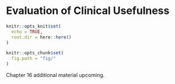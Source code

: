 # Evaluation of Clinical Usefulness {#ch:usefulness}

```r
knitr::opts_knit$set(
  echo = TRUE,
  root.dir = here::here()
)

knitr::opts_chunk$set(
  fig.path = "fig/"
)
```

Chapter 16 additional material upcoming.
